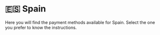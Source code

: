 # 🇪🇸 Spain


<Callout>
Here you will find the payment methods available for Spain. Select the one you prefer to know the instructions.
</Callout>

<Cards>
  <Card title="💸 PayPal" href="/payments/paypal" />
  <Card title="💳 Credit & Debit Cards" href="/payments/cards" />
  <Card title="💰 Credit Balance" href="/payments/credit-balance" />
  <Card title="🏛 Bank Transfer or Deposit" href="/payments/bank-transfer" />
  <Card title="🌎 Tebex Checkout" href="/payments/tebex" />
</Cards>